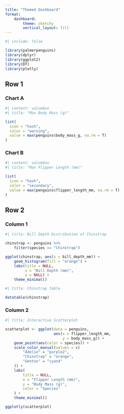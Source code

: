 ```yaml
---
title: "Themed Dashboard"
format: 
    dashboard:
        theme: sketchy
        vertical_layout: fill
---
```


```r
#| include: false

library(palmerpenguins)
library(dplyr)
library(ggplot2)
library(DT)
library(plotly)


```

## Row 1 {height=20%}


### Chart A

```r
#| content: valuebox
#| title: "Max Body Mass (g)"

list(
  icon = "hash",
  color = "warning",
  value = max(penguins$body_mass_g, na.rm = T)
)
```

### Chart B

```r
#| content: valuebox
#| title: "Max Flipper Length (mm)"

list(
  icon = "hash",
  color = "secondary",
  value = max(penguins$flipper_length_mm, na.rm = T)
)
```



## Row 2 {height=80%}


### Column 1 {.tabset}

```r
#| title: Bill Depth Distribution of Chinstrap

chinstrap <- penguins %>%
    filter(species == "Chinstrap")

ggplot(chinstrap, aes(x = bill_depth_mm)) +
    geom_histogram(fill = "orange") +
    labs(title = NULL,
         x = "Bill Depth (mm)",
         y = NULL) +
    theme_minimal()


```



```r
#| title: Chinstrap Table

datatable(chinstrap)

```


### Column 2

```r
#| title: Interactive Scatterplot

scatterplot <- ggplot(data = penguins, 
                      aes(x = flipper_length_mm, 
                          y = body_mass_g)) +
    geom_point(aes(color = species)) +
    scale_color_manual(values = c(
        "Adelie" = "purple2",
        "Chinstrap" = "orange",
        "Gentoo" = "cyan4"
    )) +
    labs(
        title = NULL,
        x = "Flipper Length (mm)",
        y = "Body Mass (g)",
        color = "Species"
    ) +
    theme_minimal()

ggplotly(scatterplot)

```




